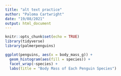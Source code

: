 ```yaml
---
title: "alt text practice"
author: "Paloma Cartwright"
date: "19/08/2021"
output: html_document
---
```


```r
knitr::opts_chunk$set(echo = TRUE)
library(tidyverse)
library(palmerpenguins)

```

```r
ggplot(penguins, aes(x = body_mass_g)) +
  geom_histogram(aes(fill = species)) +
  facet_wrap(~species) +
  labs(title = "Body Mass of Each Penguin Species")
```

